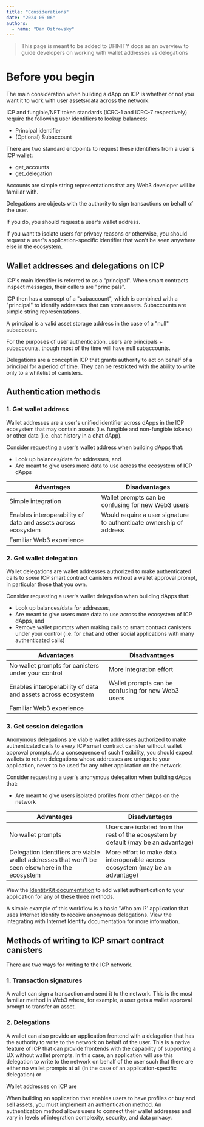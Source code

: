 ```yaml
---
title: "Considerations"
date: "2024-06-06"
authors:
  - name: "Dan Ostrovsky"
---
```


> This page is meant to be added to DFINITY docs as an overview to guide developers on working with
> wallet addresses vs delegations

# Before you begin

The main consideration when building a dApp on ICP is whether or not you want it to work with user
assets/data across the network.

ICP and fungible/NFT token standards (ICRC-1 and ICRC-7 respectively) require the following user
identifiers to lookup balances:

- Principal identifier
- (Optional) Subaccount

There are two standard endpoints to request these identifiers from a user's ICP wallet:

- get_accounts
- get_delegation

Accounts are simple string representations that any Web3 developer will be familiar with.

Delegations are objects with the authority to sign transactions on behalf of the user.

If you do, you should request a user's wallet address.

If you want to isolate users for privacy reasons or otherwise, you should request a user's
application-specific identifier that won't be seen anywhere else in the ecosystem.

## Wallet addresses and delegations on ICP

ICP's main identifier is referred to as a "principal". When smart contracts inspect messages, their
callers are "principals".

ICP then has a concept of a "subaccount", which is combined with a "principal" to identify addresses
that can store assets. Subaccounts are simple string representations.

A principal is a valid asset storage address in the case of a "null" subaccount.

For the purposes of user authentication, users are principals + subaccounts, though most of the time
will have null subaccounts.

Delegations are a concept in ICP that grants authority to act on behalf of a principal for a period
of time. They can be restricted with the ability to write only to a whitelist of canisters.

## Authentication methods

### 1. Get wallet address

Wallet addresses are a user's unified identifier across dApps in the ICP ecosystem that may contain
assets (i.e. fungible and non-fungible tokens) or other data (i.e. chat history in a chat dApp).

Consider requesting a user's wallet address when building dApps that:

- Look up balances/data for addresses, and
- Are meant to give users more data to use across the ecosystem of ICP dApps

| Advantages                                                   | Disadvantages                                                       |
| ------------------------------------------------------------ | ------------------------------------------------------------------- |
| Simple integration                                           | Wallet prompts can be confusing for new Web3 users                  |
| Enables interoperability of data and assets across ecosystem | Would require a user signature to authenticate ownership of address |
| Familiar Web3 experience                                     |                                                                     |

### 2. Get wallet delegation

Wallet delegations are wallet addresses authorized to make authenticated calls to _some_ ICP smart
contract canisters without a wallet approval prompt, in particular those that you own.

Consider requesting a user's wallet delegation when building dApps that:

- Look up balances/data for addresses,
- Are meant to give users more data to use across the ecosystem of ICP dApps, and
- Remove wallet prompts when making calls to smart contract canisters under your control (i.e. for
  chat and other social applications with many authenticated calls)

| Advantages                                                   | Disadvantages                                      |
| ------------------------------------------------------------ | -------------------------------------------------- |
| No wallet prompts for canisters under your control           | More integration effort                            |
| Enables interoperability of data and assets across ecosystem | Wallet prompts can be confusing for new Web3 users |
| Familiar Web3 experience                                     |                                                    |

### 3. Get session delegation

Anonymous delegations are viable wallet addresses authorized to make authenticated calls to _every_
ICP smart contract canister without wallet approval prompts. As a consequence of such flexibility,
you should expect wallets to return delegations whose addresses are unique to your application,
never to be used for any other application on the network.

Consider requesting a user's anonymous delegation when building dApps that:

- Are meant to give users isolated profiles from other dApps on the network

| Advantages                                                                                       | Disadvantages                                                                      |
| ------------------------------------------------------------------------------------------------ | ---------------------------------------------------------------------------------- |
| No wallet prompts                                                                                | Users are isolated from the rest of the ecosystem by default (may be an advantage) |
| Delegation identifiers are viable wallet addresses that won't be seen elsewhere in the ecosystem | More effort to make data interoperable across ecosystem (may be an advantage)      |

View the [IdentityKit documentation]() to add wallet authentication to your application for any of
these three methods.

A simple example of this workflow is a basic 'Who am I?' application that uses Internet Identity to
receive anonymous delegations. View the integrating with Internet Identity documentation for more
information.

## Methods of writing to ICP smart contract canisters

There are two ways for writing to the ICP network.

### 1. Transaction signatures

A wallet can sign a transaction and send it to the network. This is the most familiar method in Web3
where, for example, a user gets a wallet approval prompt to transfer an asset.

### 2. Delegations

A wallet can also provide an application frontend with a delagation that has the authority to write
to the network on behalf of the user. This is a native feature of ICP that can provide frontends
with the capability of supporting a UX without wallet prompts. In this case, an application will use
this delegation to write to the network on behalf of the user such that there are either no wallet
prompts at all (in the case of an application-specific delegation) or

Wallet addresses on ICP are

When building an application that enables users to have profiles or buy and sell assets, you must
implement an authentication method. An authentication method allows users to connect their wallet
addresses and vary in levels of integration complexity, security, and data privacy.
